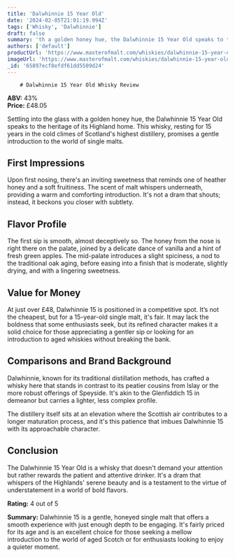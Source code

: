 ```yaml
---
title: 'Dalwhinnie 15 Year Old'
date: '2024-02-05T21:01:19.994Z'
tags: ['Whisky', 'Dalwhinnie']
draft: false
summary: 'th a golden honey hue, the Dalwhinnie 15 Year Old speaks to the heritage of its Highland home. This whisky, resting for 15 years i...'
authors: ['default']
productUrl: 'https://www.masterofmalt.com/whiskies/dalwhinnie-15-year-old-whisky/'
imageUrl: 'https://www.masterofmalt.com/whiskies/dalwhinnie-15-year-old-whisky.jpg'
_id: '65897ecf8efdf61dd5509d24'
---
```


        # Dalwhinnie 15 Year Old Whisky Review

**ABV:** 43%  
**Price:** £48.05

Settling into the glass with a golden honey hue, the Dalwhinnie 15 Year Old speaks to the heritage of its Highland home. This whisky, resting for 15 years in the cold climes of Scotland's highest distillery, promises a gentle introduction to the world of single malts.

## First Impressions

Upon first nosing, there's an inviting sweetness that reminds one of heather honey and a soft fruitiness. The scent of malt whispers underneath, providing a warm and comforting introduction. It's not a dram that shouts; instead, it beckons you closer with subtlety.

## Flavor Profile

The first sip is smooth, almost deceptively so. The honey from the nose is right there on the palate, joined by a delicate dance of vanilla and a hint of fresh green apples. The mid-palate introduces a slight spiciness, a nod to the traditional oak aging, before easing into a finish that is moderate, slightly drying, and with a lingering sweetness.

## Value for Money

At just over £48, Dalwhinnie 15 is positioned in a competitive spot. It’s not the cheapest, but for a 15-year-old single malt, it's fair. It may lack the boldness that some enthusiasts seek, but its refined character makes it a solid choice for those appreciating a gentler sip or looking for an introduction to aged whiskies without breaking the bank.

## Comparisons and Brand Background

Dalwhinnie, known for its traditional distillation methods, has crafted a whisky here that stands in contrast to its peatier cousins from Islay or the more robust offerings of Speyside. It's akin to the Glenfiddich 15 in demeanor but carries a lighter, less complex profile.

The distillery itself sits at an elevation where the Scottish air contributes to a longer maturation process, and it's this patience that imbues Dalwhinnie 15 with its approachable character.

## Conclusion

The Dalwhinnie 15 Year Old is a whisky that doesn't demand your attention but rather rewards the patient and attentive drinker. It's a dram that whispers of the Highlands' serene beauty and is a testament to the virtue of understatement in a world of bold flavors.

**Rating:** 4 out of 5

**Summary:** Dalwhinnie 15 is a gentle, honeyed single malt that offers a smooth experience with just enough depth to be engaging. It's fairly priced for its age and is an excellent choice for those seeking a mellow introduction to the world of aged Scotch or for enthusiasts looking to enjoy a quieter moment.
